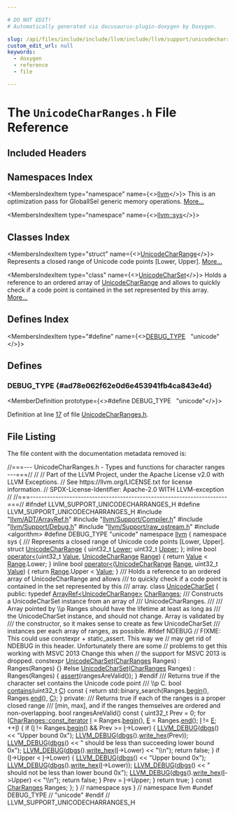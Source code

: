 ```yaml
---

# DO NOT EDIT!
# Automatically generated via docusaurus-plugin-doxygen by Doxygen.

slug: /api/files/include/include/llvm/include/llvm/support/unicodecharranges-h
custom_edit_url: null
keywords:
  - doxygen
  - reference
  - file

---
```





# The `UnicodeCharRanges.h` File Reference

<DoxygenPage pluginConfig={pluginConfig}>



## Included Headers

<IncludesList>
<IncludesListItem
  filePath="llvm/ADT/ArrayRef.h"
  permalink="/docs/api/files/include/include/llvm/include/llvm/adt/arrayref-h"
  isLocal="true" />
<IncludesListItem
  filePath="llvm/Support/Compiler.h"
  permalink="/docs/api/files/include/include/llvm/include/llvm/support/compiler-h"
  isLocal="true" />
<IncludesListItem
  filePath="llvm/Support/Debug.h"
  permalink="/docs/api/files/include/include/llvm/include/llvm/support/debug-h"
  isLocal="true" />
<IncludesListItem
  filePath="llvm/Support/raw_ostream.h"
  permalink="/docs/api/files/include/include/llvm/include/llvm/support/raw-ostream-h"
  isLocal="true" />
<IncludesListItem
  filePath="algorithm"
  permalink=""
  isLocal="false" />
</IncludesList>

## Namespaces Index

<MembersIndex>

<MembersIndexItem
  type="namespace"
  name={<><a href="/docs/api/namespaces/llvm">llvm</a></>}>
This is an optimization pass for GlobalISel generic memory operations. <a href="/docs/api/namespaces/llvm/#details">More...</a>
</MembersIndexItem>

<MembersIndexItem
  type="namespace"
  name={<><a href="/docs/api/namespaces/llvm/sys">llvm::sys</a></>}>
</MembersIndexItem>

</MembersIndex>

## Classes Index

<MembersIndex>

<MembersIndexItem
  type="struct"
  name={<><a href="/docs/api/structs/llvm/sys/unicodecharrange">UnicodeCharRange</a></>}>
Represents a closed range of Unicode code points &#91;Lower, Upper&#93;. <a href="/docs/api/structs/llvm/sys/unicodecharrange/#details">More...</a>
</MembersIndexItem>

<MembersIndexItem
  type="class"
  name={<><a href="/docs/api/classes/llvm/sys/unicodecharset">UnicodeCharSet</a></>}>
Holds a reference to an ordered array of <a href="/docs/api/structs/llvm/sys/unicodecharrange">UnicodeCharRange</a> and allows to quickly check if a code point is contained in the set represented by this array. <a href="/docs/api/classes/llvm/sys/unicodecharset/#details">More...</a>
</MembersIndexItem>

</MembersIndex>

## Defines Index

<MembersIndex>

<MembersIndexItem
  type="#define"
  name={<><a href="#ad78e062f62e0d6e453941fb4ca843e4d">DEBUG&#95;TYPE</a>&nbsp;&nbsp;&nbsp;&quot;unicode&quot;</>}>
</MembersIndexItem>

</MembersIndex>


<SectionDefinition>

## Defines

### DEBUG&#95;TYPE {#ad78e062f62e0d6e453941fb4ca843e4d}

<MemberDefinition
  prototype={<>#define DEBUG&#95;TYPE&nbsp;&nbsp;&nbsp;&quot;unicode&quot;</>}>

Definition at line <a href="#l00017">17</a> of file <a href="/docs/api/files/include/include/llvm/include/llvm/support/unicodecharranges-h">UnicodeCharRanges.h</a>.
</MemberDefinition>

</SectionDefinition>

## File Listing

The file content with the documentation metadata removed is:

<ProgramListing>

<Link id="l00001" /><CodeLine lineNumber="1"><Highlight kind="comment">//===--- UnicodeCharRanges.h - Types and functions for character ranges ---===//</Highlight><Highlight kind="normal"></Highlight></CodeLine>
<Link id="l00002" /><CodeLine lineNumber="2"><Highlight kind="normal"></Highlight><Highlight kind="comment">//</Highlight><Highlight kind="normal"></Highlight></CodeLine>
<Link id="l00003" /><CodeLine lineNumber="3"><Highlight kind="normal"></Highlight><Highlight kind="comment">// Part of the LLVM Project, under the Apache License v2.0 with LLVM Exceptions.</Highlight><Highlight kind="normal"></Highlight></CodeLine>
<Link id="l00004" /><CodeLine lineNumber="4"><Highlight kind="normal"></Highlight><Highlight kind="comment">// See https://llvm.org/LICENSE.txt for license information.</Highlight><Highlight kind="normal"></Highlight></CodeLine>
<Link id="l00005" /><CodeLine lineNumber="5"><Highlight kind="normal"></Highlight><Highlight kind="comment">// SPDX-License-Identifier: Apache-2.0 WITH LLVM-exception</Highlight><Highlight kind="normal"></Highlight></CodeLine>
<Link id="l00006" /><CodeLine lineNumber="6"><Highlight kind="normal"></Highlight><Highlight kind="comment">//</Highlight><Highlight kind="normal"></Highlight></CodeLine>
<Link id="l00007" /><CodeLine lineNumber="7"><Highlight kind="normal"></Highlight><Highlight kind="comment">//===----------------------------------------------------------------------===//</Highlight><Highlight kind="normal"></Highlight></CodeLine>
<Link id="l00008" /><CodeLine lineNumber="8"><Highlight kind="normal"></Highlight><Highlight kind="preprocessor">#ifndef LLVM&#95;SUPPORT&#95;UNICODECHARRANGES&#95;H</Highlight><Highlight kind="normal"></Highlight></CodeLine>
<Link id="l00009" /><CodeLine lineNumber="9"><Highlight kind="normal"></Highlight><Highlight kind="preprocessor">#define LLVM&#95;SUPPORT&#95;UNICODECHARRANGES&#95;H</Highlight><Highlight kind="normal"></Highlight></CodeLine>
<Link id="l00010" /><CodeLine lineNumber="10"><Highlight kind="normal"></Highlight></CodeLine>
<Link id="l00011" /><CodeLine lineNumber="11"><Highlight kind="normal"></Highlight><Highlight kind="preprocessor">#include &quot;<a href="/docs/api/files/include/include/llvm/include/llvm/adt/arrayref-h">llvm/ADT/ArrayRef.h</a>&quot;</Highlight><Highlight kind="normal"></Highlight></CodeLine>
<Link id="l00012" /><CodeLine lineNumber="12"><Highlight kind="normal"></Highlight><Highlight kind="preprocessor">#include &quot;<a href="/docs/api/files/include/include/llvm/include/llvm/support/compiler-h">llvm/Support/Compiler.h</a>&quot;</Highlight><Highlight kind="normal"></Highlight></CodeLine>
<Link id="l00013" /><CodeLine lineNumber="13"><Highlight kind="normal"></Highlight><Highlight kind="preprocessor">#include &quot;<a href="/docs/api/files/include/include/llvm/include/llvm/support/debug-h">llvm/Support/Debug.h</a>&quot;</Highlight><Highlight kind="normal"></Highlight></CodeLine>
<Link id="l00014" /><CodeLine lineNumber="14"><Highlight kind="normal"></Highlight><Highlight kind="preprocessor">#include &quot;<a href="/docs/api/files/include/include/llvm/include/llvm/support/raw-ostream-h">llvm/Support/raw&#95;ostream.h</a>&quot;</Highlight><Highlight kind="normal"></Highlight></CodeLine>
<Link id="l00015" /><CodeLine lineNumber="15"><Highlight kind="normal"></Highlight><Highlight kind="preprocessor">#include &lt;algorithm&gt;</Highlight><Highlight kind="normal"></Highlight></CodeLine>
<Link id="l00016" /><CodeLine lineNumber="16"><Highlight kind="normal"></Highlight></CodeLine>
<Link id="l00017" /><CodeLine lineNumber="17" lineLink="#ad78e062f62e0d6e453941fb4ca843e4d"><Highlight kind="normal"></Highlight><Highlight kind="preprocessor">#define DEBUG&#95;TYPE &quot;unicode&quot;</Highlight><Highlight kind="normal"></Highlight></CodeLine>
<Link id="l00018" /><CodeLine lineNumber="18"><Highlight kind="normal"></Highlight></CodeLine>
<Link id="l00019" /><CodeLine lineNumber="19"><Highlight kind="normal"></Highlight><Highlight kind="keyword">namespace </Highlight><Highlight kind="normal"><a href="/docs/api/namespaces/llvm">llvm</a> &#123;</Highlight></CodeLine>
<Link id="l00020" /><CodeLine lineNumber="20"><Highlight kind="normal"></Highlight><Highlight kind="keyword">namespace </Highlight><Highlight kind="normal">sys &#123;</Highlight></CodeLine>
<Link id="l00021" /><CodeLine lineNumber="21"><Highlight kind="normal"></Highlight><Highlight kind="comment"></Highlight></CodeLine>
<Link id="l00022" /><CodeLine lineNumber="22"><Highlight kind="comment">/// Represents a closed range of Unicode code points &#91;Lower, Upper&#93;.</Highlight><Highlight kind="normal"></Highlight></CodeLine>
<Link id="l00023" /><CodeLine lineNumber="23" lineLink="/docs/api/structs/llvm/sys/unicodecharrange"><Highlight kind="normal"></Highlight><Highlight kind="keyword">struct </Highlight><Highlight kind="normal"><a href="/docs/api/structs/llvm/sys/unicodecharrange">UnicodeCharRange</a> &#123;</Highlight></CodeLine>
<Link id="l00024" /><CodeLine lineNumber="24" lineLink="/docs/api/structs/llvm/sys/unicodecharrange/#ac09f36f1d64aa14ca9005c4c7c5d9aea"><Highlight kind="normal">  uint32&#95;t <a href="/docs/api/structs/llvm/sys/unicodecharrange/#ac09f36f1d64aa14ca9005c4c7c5d9aea">Lower</a>;</Highlight></CodeLine>
<Link id="l00025" /><CodeLine lineNumber="25" lineLink="/docs/api/structs/llvm/sys/unicodecharrange/#adb7bdfacabb0b67af4962b2035fd45bf"><Highlight kind="normal">  uint32&#95;t <a href="/docs/api/structs/llvm/sys/unicodecharrange/#adb7bdfacabb0b67af4962b2035fd45bf">Upper</a>;</Highlight></CodeLine>
<Link id="l00026" /><CodeLine lineNumber="26"><Highlight kind="normal">&#125;;</Highlight></CodeLine>
<Link id="l00027" /><CodeLine lineNumber="27"><Highlight kind="normal"></Highlight></CodeLine>
<Link id="l00028" /><CodeLine lineNumber="28" lineLink="/docs/api/namespaces/llvm/sys/#a03c98f04f71edd2423eadba4f8c049dc"><Highlight kind="normal"></Highlight><Highlight kind="keyword">inline</Highlight><Highlight kind="normal"> </Highlight><Highlight kind="keywordtype">bool</Highlight><Highlight kind="normal"> <a href="/docs/api/namespaces/llvm/sys/#a03c98f04f71edd2423eadba4f8c049dc">operator&lt;</a>(uint32&#95;t <a href="/docs/api/classes/llvm/value">Value</a>, <a href="/docs/api/structs/llvm/sys/unicodecharrange">UnicodeCharRange</a> <a href="/docs/api/files/lib/lib/target/lib/target/nvptx/nvvmintrrange-cpp/#a34bd74317e3f04bfc4318c2d1a470877">Range</a>) &#123;</Highlight></CodeLine>
<Link id="l00029" /><CodeLine lineNumber="29"><Highlight kind="normal">  </Highlight><Highlight kind="keywordflow">return</Highlight><Highlight kind="normal"> <a href="/docs/api/classes/llvm/value">Value</a> &lt; <a href="/docs/api/files/lib/lib/target/lib/target/nvptx/nvvmintrrange-cpp/#a34bd74317e3f04bfc4318c2d1a470877">Range</a>.Lower;</Highlight></CodeLine>
<Link id="l00030" /><CodeLine lineNumber="30"><Highlight kind="normal">&#125;</Highlight></CodeLine>
<Link id="l00031" /><CodeLine lineNumber="31" lineLink="/docs/api/namespaces/llvm/sys/#a198340ce328fc0c2c8816d78b3673454"><Highlight kind="normal"></Highlight><Highlight kind="keyword">inline</Highlight><Highlight kind="normal"> </Highlight><Highlight kind="keywordtype">bool</Highlight><Highlight kind="normal"> <a href="/docs/api/namespaces/llvm/sys/#a03c98f04f71edd2423eadba4f8c049dc">operator&lt;</a>(<a href="/docs/api/structs/llvm/sys/unicodecharrange">UnicodeCharRange</a> <a href="/docs/api/files/lib/lib/target/lib/target/nvptx/nvvmintrrange-cpp/#a34bd74317e3f04bfc4318c2d1a470877">Range</a>, uint32&#95;t <a href="/docs/api/classes/llvm/value">Value</a>) &#123;</Highlight></CodeLine>
<Link id="l00032" /><CodeLine lineNumber="32"><Highlight kind="normal">  </Highlight><Highlight kind="keywordflow">return</Highlight><Highlight kind="normal"> <a href="/docs/api/files/lib/lib/target/lib/target/nvptx/nvvmintrrange-cpp/#a34bd74317e3f04bfc4318c2d1a470877">Range</a>.Upper &lt; <a href="/docs/api/classes/llvm/value">Value</a>;</Highlight></CodeLine>
<Link id="l00033" /><CodeLine lineNumber="33"><Highlight kind="normal">&#125;</Highlight></CodeLine>
<Link id="l00034" /><CodeLine lineNumber="34"><Highlight kind="normal"></Highlight><Highlight kind="comment"></Highlight></CodeLine>
<Link id="l00035" /><CodeLine lineNumber="35"><Highlight kind="comment">/// Holds a reference to an ordered array of UnicodeCharRange and allows</Highlight></CodeLine>
<Link id="l00036" /><CodeLine lineNumber="36"><Highlight kind="comment">/// to quickly check if a code point is contained in the set represented by this</Highlight></CodeLine>
<Link id="l00037" /><CodeLine lineNumber="37"><Highlight kind="comment">/// array.</Highlight><Highlight kind="normal"></Highlight></CodeLine>
<Link id="l00038" /><CodeLine lineNumber="38" lineLink="/docs/api/classes/llvm/sys/unicodecharset"><Highlight kind="normal"></Highlight><Highlight kind="keyword">class </Highlight><Highlight kind="normal"><a href="/docs/api/classes/llvm/sys/unicodecharset/#a90c7be75d8be840b2eb855fb6767aef3">UnicodeCharSet</a> &#123;</Highlight></CodeLine>
<Link id="l00039" /><CodeLine lineNumber="39"><Highlight kind="normal"></Highlight><Highlight kind="keyword">public</Highlight><Highlight kind="normal">:</Highlight></CodeLine>
<Link id="l00040" /><CodeLine lineNumber="40" lineLink="/docs/api/classes/llvm/sys/unicodecharset/#a85ed61bb536a499e1544c955db93086d"><Highlight kind="normal">  </Highlight><Highlight kind="keyword">typedef</Highlight><Highlight kind="normal"> <a href="/docs/api/classes/llvm/arrayref">ArrayRef&lt;UnicodeCharRange&gt;</a> <a href="/docs/api/classes/llvm/sys/unicodecharset/#a85ed61bb536a499e1544c955db93086d">CharRanges</a>;</Highlight></CodeLine>
<Link id="l00041" /><CodeLine lineNumber="41"><Highlight kind="normal"></Highlight><Highlight kind="comment"></Highlight></CodeLine>
<Link id="l00042" /><CodeLine lineNumber="42"><Highlight kind="comment">  /// Constructs a UnicodeCharSet instance from an array of</Highlight></CodeLine>
<Link id="l00043" /><CodeLine lineNumber="43"><Highlight kind="comment">  /// UnicodeCharRanges.</Highlight></CodeLine>
<Link id="l00044" /><CodeLine lineNumber="44"><Highlight kind="comment">  ///</Highlight></CodeLine>
<Link id="l00045" /><CodeLine lineNumber="45"><Highlight kind="comment">  /// Array pointed by \\p Ranges should have the lifetime at least as long as</Highlight></CodeLine>
<Link id="l00046" /><CodeLine lineNumber="46"><Highlight kind="comment">  /// the UnicodeCharSet instance, and should not change. Array is validated by</Highlight></CodeLine>
<Link id="l00047" /><CodeLine lineNumber="47"><Highlight kind="comment">  /// the constructor, so it makes sense to create as few UnicodeCharSet</Highlight></CodeLine>
<Link id="l00048" /><CodeLine lineNumber="48"><Highlight kind="comment">  /// instances per each array of ranges, as possible.</Highlight><Highlight kind="normal"></Highlight></CodeLine>
<Link id="l00049" /><CodeLine lineNumber="49"><Highlight kind="normal"></Highlight><Highlight kind="preprocessor">#ifdef NDEBUG</Highlight><Highlight kind="normal"></Highlight></CodeLine>
<Link id="l00050" /><CodeLine lineNumber="50"><Highlight kind="normal"></Highlight></CodeLine>
<Link id="l00051" /><CodeLine lineNumber="51"><Highlight kind="normal">  </Highlight><Highlight kind="comment">// FIXME: This could use constexpr + static&#95;assert. This way we</Highlight><Highlight kind="normal"></Highlight></CodeLine>
<Link id="l00052" /><CodeLine lineNumber="52"><Highlight kind="normal">  </Highlight><Highlight kind="comment">// may get rid of NDEBUG in this header. Unfortunately there are some</Highlight><Highlight kind="normal"></Highlight></CodeLine>
<Link id="l00053" /><CodeLine lineNumber="53"><Highlight kind="normal">  </Highlight><Highlight kind="comment">// problems to get this working with MSVC 2013 Change this when</Highlight><Highlight kind="normal"></Highlight></CodeLine>
<Link id="l00054" /><CodeLine lineNumber="54"><Highlight kind="normal">  </Highlight><Highlight kind="comment">// the support for MSVC 2013 is dropped.</Highlight><Highlight kind="normal"></Highlight></CodeLine>
<Link id="l00055" /><CodeLine lineNumber="55"><Highlight kind="normal">  </Highlight><Highlight kind="keyword">constexpr</Highlight><Highlight kind="normal"> <a href="/docs/api/classes/llvm/sys/unicodecharset/#a90c7be75d8be840b2eb855fb6767aef3">UnicodeCharSet</a>(<a href="/docs/api/classes/llvm/sys/unicodecharset/#a85ed61bb536a499e1544c955db93086d">CharRanges</a> Ranges) : Ranges(Ranges) &#123;&#125;</Highlight></CodeLine>
<Link id="l00056" /><CodeLine lineNumber="56"><Highlight kind="normal"></Highlight><Highlight kind="preprocessor">#else</Highlight><Highlight kind="normal"></Highlight></CodeLine>
<Link id="l00057" /><CodeLine lineNumber="57" lineLink="/docs/api/classes/llvm/sys/unicodecharset/#a90c7be75d8be840b2eb855fb6767aef3"><Highlight kind="normal">  <a href="/docs/api/classes/llvm/sys/unicodecharset/#a90c7be75d8be840b2eb855fb6767aef3">UnicodeCharSet</a>(<a href="/docs/api/classes/llvm/sys/unicodecharset/#a85ed61bb536a499e1544c955db93086d">CharRanges</a> Ranges) : Ranges(Ranges) &#123;</Highlight></CodeLine>
<Link id="l00058" /><CodeLine lineNumber="58"><Highlight kind="normal">    <a href="/docs/api/files/lib/lib/target/lib/target/amdgpu/silowercontrolflow-cpp/#a4868c5d81c5ccc98c47aeab6244346a0">assert</a>(rangesAreValid());</Highlight></CodeLine>
<Link id="l00059" /><CodeLine lineNumber="59"><Highlight kind="normal">  &#125;</Highlight></CodeLine>
<Link id="l00060" /><CodeLine lineNumber="60"><Highlight kind="normal"></Highlight><Highlight kind="preprocessor">#endif</Highlight><Highlight kind="normal"></Highlight></CodeLine>
<Link id="l00061" /><CodeLine lineNumber="61"><Highlight kind="normal"></Highlight><Highlight kind="comment"></Highlight></CodeLine>
<Link id="l00062" /><CodeLine lineNumber="62"><Highlight kind="comment">  /// Returns true if the character set contains the Unicode code point</Highlight></CodeLine>
<Link id="l00063" /><CodeLine lineNumber="63"><Highlight kind="comment">  /// \\p C.</Highlight><Highlight kind="normal"></Highlight></CodeLine>
<Link id="l00064" /><CodeLine lineNumber="64" lineLink="/docs/api/classes/llvm/sys/unicodecharset/#a2920c37bba86099cb7bd7718c6288fac"><Highlight kind="normal">  </Highlight><Highlight kind="keywordtype">bool</Highlight><Highlight kind="normal"> <a href="/docs/api/classes/llvm/sys/unicodecharset/#a2920c37bba86099cb7bd7718c6288fac">contains</a>(uint32&#95;t <a href="/docs/api/namespaces/llvm/callingconv/#ac6aa1387c4375260e2468eb5a77fdb4cafd841a49aec1539bc88abc8ff9e170fb">C</a>)</Highlight><Highlight kind="keyword"> const </Highlight><Highlight kind="normal">&#123;</Highlight></CodeLine>
<Link id="l00065" /><CodeLine lineNumber="65"><Highlight kind="normal">    </Highlight><Highlight kind="keywordflow">return</Highlight><Highlight kind="normal"> std::binary&#95;search(Ranges.<a href="/docs/api/classes/llvm/arrayref/#aab36927882fbfdcbb860d87fd9c30da8">begin</a>(), Ranges.<a href="/docs/api/classes/llvm/arrayref/#a7ca5197533a9c1fb8a2bd30587fcec6b">end</a>(), <a href="/docs/api/namespaces/llvm/callingconv/#ac6aa1387c4375260e2468eb5a77fdb4cafd841a49aec1539bc88abc8ff9e170fb">C</a>);</Highlight></CodeLine>
<Link id="l00066" /><CodeLine lineNumber="66"><Highlight kind="normal">  &#125;</Highlight></CodeLine>
<Link id="l00067" /><CodeLine lineNumber="67"><Highlight kind="normal"></Highlight></CodeLine>
<Link id="l00068" /><CodeLine lineNumber="68"><Highlight kind="normal"></Highlight><Highlight kind="keyword">private</Highlight><Highlight kind="normal">:</Highlight><Highlight kind="comment"></Highlight></CodeLine>
<Link id="l00069" /><CodeLine lineNumber="69"><Highlight kind="comment">  /// Returns true if each of the ranges is a proper closed range</Highlight></CodeLine>
<Link id="l00070" /><CodeLine lineNumber="70"><Highlight kind="comment">  /// &#91;min, max&#93;, and if the ranges themselves are ordered and non-overlapping.</Highlight><Highlight kind="normal"></Highlight></CodeLine>
<Link id="l00071" /><CodeLine lineNumber="71"><Highlight kind="normal">  </Highlight><Highlight kind="keywordtype">bool</Highlight><Highlight kind="normal"> rangesAreValid()</Highlight><Highlight kind="keyword"> const </Highlight><Highlight kind="normal">&#123;</Highlight></CodeLine>
<Link id="l00072" /><CodeLine lineNumber="72"><Highlight kind="normal">    uint32&#95;t Prev = 0;</Highlight></CodeLine>
<Link id="l00073" /><CodeLine lineNumber="73"><Highlight kind="normal">    </Highlight><Highlight kind="keywordflow">for</Highlight><Highlight kind="normal"> (<a href="/docs/api/classes/llvm/arrayref/#a715fffff3fee0a42f5e52853b4b5b57f">CharRanges::const&#95;iterator</a> <a href="/docs/api/files/lib/lib/support/md5-cpp/#ac0eafdc9ee161b71e7af98af736952fd">I</a> = Ranges.<a href="/docs/api/classes/llvm/arrayref/#aab36927882fbfdcbb860d87fd9c30da8">begin</a>(), <a href="/docs/api/files/lib/lib/ir/builtingcs-cpp/#abb2b3a60ccc38a28239e19a1646e0c8a">E</a> = Ranges.<a href="/docs/api/classes/llvm/arrayref/#a7ca5197533a9c1fb8a2bd30587fcec6b">end</a>();</Highlight></CodeLine>
<Link id="l00074" /><CodeLine lineNumber="74"><Highlight kind="normal">         <a href="/docs/api/files/lib/lib/support/md5-cpp/#ac0eafdc9ee161b71e7af98af736952fd">I</a> != <a href="/docs/api/files/lib/lib/ir/builtingcs-cpp/#abb2b3a60ccc38a28239e19a1646e0c8a">E</a>; ++<a href="/docs/api/files/lib/lib/support/md5-cpp/#ac0eafdc9ee161b71e7af98af736952fd">I</a>) &#123;</Highlight></CodeLine>
<Link id="l00075" /><CodeLine lineNumber="75"><Highlight kind="normal">      </Highlight><Highlight kind="keywordflow">if</Highlight><Highlight kind="normal"> (<a href="/docs/api/files/lib/lib/support/md5-cpp/#ac0eafdc9ee161b71e7af98af736952fd">I</a> != Ranges.<a href="/docs/api/classes/llvm/arrayref/#aab36927882fbfdcbb860d87fd9c30da8">begin</a>() &amp;&amp; Prev &gt;= <a href="/docs/api/files/lib/lib/support/md5-cpp/#ac0eafdc9ee161b71e7af98af736952fd">I</a>-&gt;Lower) &#123;</Highlight></CodeLine>
<Link id="l00076" /><CodeLine lineNumber="76"><Highlight kind="normal">        <a href="/docs/api/files/include/include/llvm/include/llvm/support/debug-h/#a196897517069dda1bdb549e24468f7d7">LLVM&#95;DEBUG</a>(<a href="/docs/api/namespaces/llvm/#a7c46c742c31be54870e2038048e6b391">dbgs</a>() &lt;&lt; </Highlight><Highlight kind="stringliteral">&quot;Upper bound 0x&quot;</Highlight><Highlight kind="normal">);</Highlight></CodeLine>
<Link id="l00077" /><CodeLine lineNumber="77"><Highlight kind="normal">        <a href="/docs/api/files/include/include/llvm/include/llvm/support/debug-h/#a196897517069dda1bdb549e24468f7d7">LLVM&#95;DEBUG</a>(<a href="/docs/api/namespaces/llvm/#a7c46c742c31be54870e2038048e6b391">dbgs</a>().<a href="/docs/api/namespaces/llvm/#ab1aedb7c876c118bfb3b40eb756db6f9">write&#95;hex</a>(Prev));</Highlight></CodeLine>
<Link id="l00078" /><CodeLine lineNumber="78"><Highlight kind="normal">        <a href="/docs/api/files/include/include/llvm/include/llvm/support/debug-h/#a196897517069dda1bdb549e24468f7d7">LLVM&#95;DEBUG</a>(<a href="/docs/api/namespaces/llvm/#a7c46c742c31be54870e2038048e6b391">dbgs</a>() &lt;&lt; </Highlight><Highlight kind="stringliteral">&quot; should be less than succeeding lower bound 0x&quot;</Highlight><Highlight kind="normal">);</Highlight></CodeLine>
<Link id="l00079" /><CodeLine lineNumber="79"><Highlight kind="normal">        <a href="/docs/api/files/include/include/llvm/include/llvm/support/debug-h/#a196897517069dda1bdb549e24468f7d7">LLVM&#95;DEBUG</a>(<a href="/docs/api/namespaces/llvm/#a7c46c742c31be54870e2038048e6b391">dbgs</a>().<a href="/docs/api/namespaces/llvm/#ab1aedb7c876c118bfb3b40eb756db6f9">write&#95;hex</a>(<a href="/docs/api/files/lib/lib/support/md5-cpp/#ac0eafdc9ee161b71e7af98af736952fd">I</a>-&gt;Lower) &lt;&lt; </Highlight><Highlight kind="stringliteral">&quot;\\n&quot;</Highlight><Highlight kind="normal">);</Highlight></CodeLine>
<Link id="l00080" /><CodeLine lineNumber="80"><Highlight kind="normal">        </Highlight><Highlight kind="keywordflow">return</Highlight><Highlight kind="normal"> </Highlight><Highlight kind="keyword">false</Highlight><Highlight kind="normal">;</Highlight></CodeLine>
<Link id="l00081" /><CodeLine lineNumber="81"><Highlight kind="normal">      &#125;</Highlight></CodeLine>
<Link id="l00082" /><CodeLine lineNumber="82"><Highlight kind="normal">      </Highlight><Highlight kind="keywordflow">if</Highlight><Highlight kind="normal"> (<a href="/docs/api/files/lib/lib/support/md5-cpp/#ac0eafdc9ee161b71e7af98af736952fd">I</a>-&gt;Upper &lt; <a href="/docs/api/files/lib/lib/support/md5-cpp/#ac0eafdc9ee161b71e7af98af736952fd">I</a>-&gt;Lower) &#123;</Highlight></CodeLine>
<Link id="l00083" /><CodeLine lineNumber="83"><Highlight kind="normal">        <a href="/docs/api/files/include/include/llvm/include/llvm/support/debug-h/#a196897517069dda1bdb549e24468f7d7">LLVM&#95;DEBUG</a>(<a href="/docs/api/namespaces/llvm/#a7c46c742c31be54870e2038048e6b391">dbgs</a>() &lt;&lt; </Highlight><Highlight kind="stringliteral">&quot;Upper bound 0x&quot;</Highlight><Highlight kind="normal">);</Highlight></CodeLine>
<Link id="l00084" /><CodeLine lineNumber="84"><Highlight kind="normal">        <a href="/docs/api/files/include/include/llvm/include/llvm/support/debug-h/#a196897517069dda1bdb549e24468f7d7">LLVM&#95;DEBUG</a>(<a href="/docs/api/namespaces/llvm/#a7c46c742c31be54870e2038048e6b391">dbgs</a>().<a href="/docs/api/namespaces/llvm/#ab1aedb7c876c118bfb3b40eb756db6f9">write&#95;hex</a>(<a href="/docs/api/files/lib/lib/support/md5-cpp/#ac0eafdc9ee161b71e7af98af736952fd">I</a>-&gt;Lower));</Highlight></CodeLine>
<Link id="l00085" /><CodeLine lineNumber="85"><Highlight kind="normal">        <a href="/docs/api/files/include/include/llvm/include/llvm/support/debug-h/#a196897517069dda1bdb549e24468f7d7">LLVM&#95;DEBUG</a>(<a href="/docs/api/namespaces/llvm/#a7c46c742c31be54870e2038048e6b391">dbgs</a>() &lt;&lt; </Highlight><Highlight kind="stringliteral">&quot; should not be less than lower bound 0x&quot;</Highlight><Highlight kind="normal">);</Highlight></CodeLine>
<Link id="l00086" /><CodeLine lineNumber="86"><Highlight kind="normal">        <a href="/docs/api/files/include/include/llvm/include/llvm/support/debug-h/#a196897517069dda1bdb549e24468f7d7">LLVM&#95;DEBUG</a>(<a href="/docs/api/namespaces/llvm/#a7c46c742c31be54870e2038048e6b391">dbgs</a>().<a href="/docs/api/namespaces/llvm/#ab1aedb7c876c118bfb3b40eb756db6f9">write&#95;hex</a>(<a href="/docs/api/files/lib/lib/support/md5-cpp/#ac0eafdc9ee161b71e7af98af736952fd">I</a>-&gt;Upper) &lt;&lt; </Highlight><Highlight kind="stringliteral">&quot;\\n&quot;</Highlight><Highlight kind="normal">);</Highlight></CodeLine>
<Link id="l00087" /><CodeLine lineNumber="87"><Highlight kind="normal">        </Highlight><Highlight kind="keywordflow">return</Highlight><Highlight kind="normal"> </Highlight><Highlight kind="keyword">false</Highlight><Highlight kind="normal">;</Highlight></CodeLine>
<Link id="l00088" /><CodeLine lineNumber="88"><Highlight kind="normal">      &#125;</Highlight></CodeLine>
<Link id="l00089" /><CodeLine lineNumber="89"><Highlight kind="normal">      Prev = <a href="/docs/api/files/lib/lib/support/md5-cpp/#ac0eafdc9ee161b71e7af98af736952fd">I</a>-&gt;Upper;</Highlight></CodeLine>
<Link id="l00090" /><CodeLine lineNumber="90"><Highlight kind="normal">    &#125;</Highlight></CodeLine>
<Link id="l00091" /><CodeLine lineNumber="91"><Highlight kind="normal"></Highlight></CodeLine>
<Link id="l00092" /><CodeLine lineNumber="92"><Highlight kind="normal">    </Highlight><Highlight kind="keywordflow">return</Highlight><Highlight kind="normal"> </Highlight><Highlight kind="keyword">true</Highlight><Highlight kind="normal">;</Highlight></CodeLine>
<Link id="l00093" /><CodeLine lineNumber="93"><Highlight kind="normal">  &#125;</Highlight></CodeLine>
<Link id="l00094" /><CodeLine lineNumber="94"><Highlight kind="normal"></Highlight></CodeLine>
<Link id="l00095" /><CodeLine lineNumber="95"><Highlight kind="normal">  </Highlight><Highlight kind="keyword">const</Highlight><Highlight kind="normal"> <a href="/docs/api/classes/llvm/sys/unicodecharset/#a85ed61bb536a499e1544c955db93086d">CharRanges</a> Ranges;</Highlight></CodeLine>
<Link id="l00096" /><CodeLine lineNumber="96"><Highlight kind="normal">&#125;;</Highlight></CodeLine>
<Link id="l00097" /><CodeLine lineNumber="97"><Highlight kind="normal"></Highlight></CodeLine>
<Link id="l00098" /><CodeLine lineNumber="98"><Highlight kind="normal">&#125; </Highlight><Highlight kind="comment">// namespace sys</Highlight><Highlight kind="normal"></Highlight></CodeLine>
<Link id="l00099" /><CodeLine lineNumber="99"><Highlight kind="normal">&#125; </Highlight><Highlight kind="comment">// namespace llvm</Highlight><Highlight kind="normal"></Highlight></CodeLine>
<Link id="l00100" /><CodeLine lineNumber="100"><Highlight kind="normal"></Highlight></CodeLine>
<Link id="l00101" /><CodeLine lineNumber="101"><Highlight kind="normal"></Highlight><Highlight kind="preprocessor">#undef DEBUG&#95;TYPE </Highlight><Highlight kind="comment">// &quot;unicode&quot;</Highlight><Highlight kind="normal"></Highlight></CodeLine>
<Link id="l00102" /><CodeLine lineNumber="102"><Highlight kind="normal"></Highlight></CodeLine>
<Link id="l00103" /><CodeLine lineNumber="103"><Highlight kind="normal"></Highlight><Highlight kind="preprocessor">#endif </Highlight><Highlight kind="comment">// LLVM&#95;SUPPORT&#95;UNICODECHARRANGES&#95;H</Highlight><Highlight kind="normal"></Highlight></CodeLine>

</ProgramListing>


</DoxygenPage>
